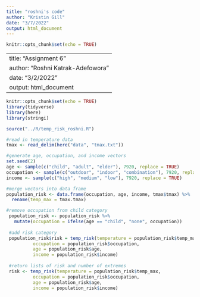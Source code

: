 ```yaml
---
title: "roshni's code"
author: "Kristin Gill"
date: "3/7/2022"
output: html_document
---
```


```r
knitr::opts_chunk$set(echo = TRUE)
```

---
title: "Assignment 6"
author: "Roshni Katrak-Adefowora"
date: "3/2/2022"
output: html_document
---

```r
knitr::opts_chunk$set(echo = TRUE)
library(tidyverse)
library(here)
library(stringi)

source("../R/temp_risk_roshni.R")
```

```r
#read in temperature data
tmax <- read_delim(here("data", "tmax.txt"))

#generate age, occupation, and income vectors
set.seed(2)
age <- sample(c("child", "adult", "elder"), 7920, replace = TRUE)
occupation <- sample(c("outdoor", "indoor", "combination"), 7920, replace = TRUE)
income <- sample(c("high", "medium", "low"), 7920, replace = TRUE)

#merge vectors into data frame
population_risk <- data.frame(occupation, age, income, tmax$tmax) %>% 
  rename(temp_max = tmax.tmax)

#remove occupation from child category
 population_risk <- population_risk %>%
   mutate(occupation = ifelse(age == "child", "none", occupation))
 
 #add risk category
 population_risk$risk = temp_risk(temperature = population_risk$temp_max,
          occupation = population_risk$occupation,
          age = population_risk$age,
          income = population_risk$income)
 
 #return lists of risk and number of extremes
 risk <- temp_risk(temperature = population_risk$temp_max,
          occupation = population_risk$occupation,
          age = population_risk$age,
          income = population_risk$income)
```
